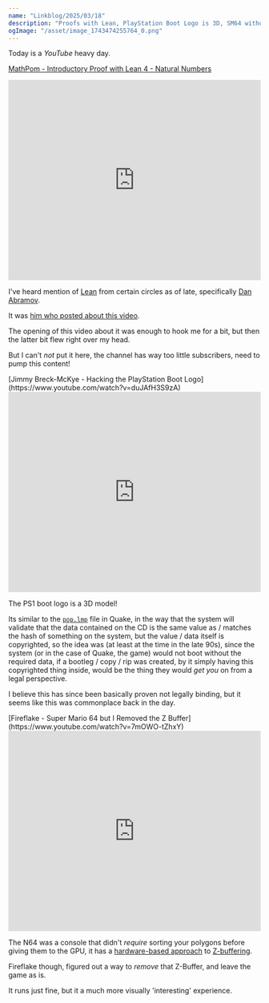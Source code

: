 ```yaml
---
name: "Linkblog/2025/03/18"
description: "Proofs with Lean, PlayStation Boot Logo is 3D, SM64 without the Z-Buffer."
ogImage: "/asset/image_1743474255764_0.png"
---
```


Today is a _YouTube_ heavy day.

[MathPom - Introductory Proof with Lean 4 - Natural Numbers](https://www.youtube.com/watch?v=7Ko3QZx4saU)

<div class="ml-[2rem] mb-8">
<iframe
    class="my-2"
    width="100%"
    height="400"
    src="https://www.youtube.com/embed/7Ko3QZx4saU"
    frameborder="0"
    allow="accelerometer; autoplay; clipboard-write; encrypted-media; gyroscope; picture-in-picture"
    allowfullscreen
></iframe>

I've heard mention of [Lean](https://lean-lang.org/) from certain circles as of late, specifically [Dan Abramov](https://overreacted.io/).

It was [him who posted about this video](https://bsky.app/profile/danabra.mov/post/3likwqwvlns27).

The opening of this video about it was enough to hook me for a bit, but then the latter bit flew right over my head.

But I can't _not_ put it here, the channel has way too little subscribers, need to pump this content!

</div>
[Jimmy Breck-McKye - Hacking the PlayStation Boot Logo](https://www.youtube.com/watch?v=duJAfH3S9zA)

<div class="ml-[2rem] mb-8">
<iframe
    class="my-2"
    width="100%"
    height="400"
    src="https://www.youtube.com/embed/duJAfH3S9zA"
    frameborder="0"
    allow="accelerometer; autoplay; clipboard-write; encrypted-media; gyroscope; picture-in-picture"
    allowfullscreen
></iframe>

The PS1 boot logo is a 3D model!

Its similar to the [`pop.lmp`](https://github.com/id-Software/Quake/blob/bf4ac424ce754894ac8f1dae6a3981954bc9852d/QW/client/common.c#L62) file in Quake, in the way that the system will validate that the data contained on the CD is the same value as / matches the hash of something on the system, but the value / data itself is copyrighted, so the idea was (at least at the time in the late 90s), since the system (or in the case of Quake, the game) would not boot without the required data, if a bootleg / copy / rip was created, by it simply having this copyrighted thing inside, would be the thing they would _get you_ on from a legal perspective.

I believe this has since been basically proven not legally binding, but it seems like this was commonplace back in the day.

</div>
[Fireflake - Super Mario 64 but I Removed the Z Buffer](https://www.youtube.com/watch?v=7mOWO-tZhxY)

<div class="ml-[2rem] mb-8">
<iframe
    class="my-2"
    width="100%"
    height="400"
    src="https://www.youtube.com/embed/7mOWO-tZhxY"
    frameborder="0"
    allow="accelerometer; autoplay; clipboard-write; encrypted-media; gyroscope; picture-in-picture"
    allowfullscreen
></iframe>

The N64 was a console that didn't _require_ sorting your polygons before giving them to the GPU, it has a [hardware-based approach](https://www.copetti.org/writings/consoles/nintendo-64/) to [Z-buffering](https://en.wikipedia.org/wiki/Z-buffering).

Fireflake though, figured out a way to _remove_ that Z-Buffer, and leave the game as is.

It runs just fine, but it a much more visually 'interesting' experience.

</div>
